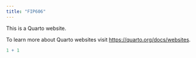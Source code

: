 ```yaml
---
title: "FIP606"
---
```


This is a Quarto website.

To learn more about Quarto websites visit <https://quarto.org/docs/websites>.

```r
1 + 1
```
